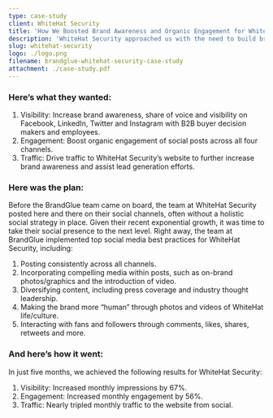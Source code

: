 ```yaml
---
type: case-study
client: WhiteHat Security
title: 'How We Boosted Brand Awareness and Organic Engagement for WhiteHat Security'
description: 'WhiteHat Security approached us with the need to build brand awareness and organic engagement across their social outlets. They needed a holistic strategy, with one of the major end goals being to increase website traffic from social.'
slug: whitehat-security
logo: ./logo.png
filename: brandglue-whitehat-security-case-study
attachment: ./case-study.pdf
---
```


### Here’s what they wanted:

1. Visibility: Increase brand awareness, share of voice and visibility on Facebook, LinkedIn, Twitter and Instagram with B2B buyer decision makers and employees.
2. Engagement: Boost organic engagement of social posts across all four channels.
3. Traffic: Drive traffic to WhiteHat Security’s website to further increase brand awareness and assist lead generation efforts.

### Here was the plan:

Before the BrandGlue team came on board, the team at WhiteHat Security posted here and there on their social channels, often without a holistic social strategy in place. Given their recent exponential growth, it was time to take their social presence to the next level. Right away, the team at BrandGlue implemented top social media best practices for WhiteHat Security, including:

1. Posting consistently across all channels.
2. Incorporating compelling media within posts, such as on-brand photos/graphics and the introduction of video.
3. Diversifying content, including press coverage and industry thought leadership.
4. Making the brand more “human” through photos and videos of WhiteHat life/culture.
5. Interacting with fans and followers through comments, likes, shares, retweets and more.

### And here’s how it went:

In just five months, we achieved the following results for WhiteHat Security:

1. Visibility: Increased monthly impressions by 67%.
2. Engagement: Increased monthly engagement by 56%.
3. Traffic: Nearly tripled monthly traffic to the website from social.
